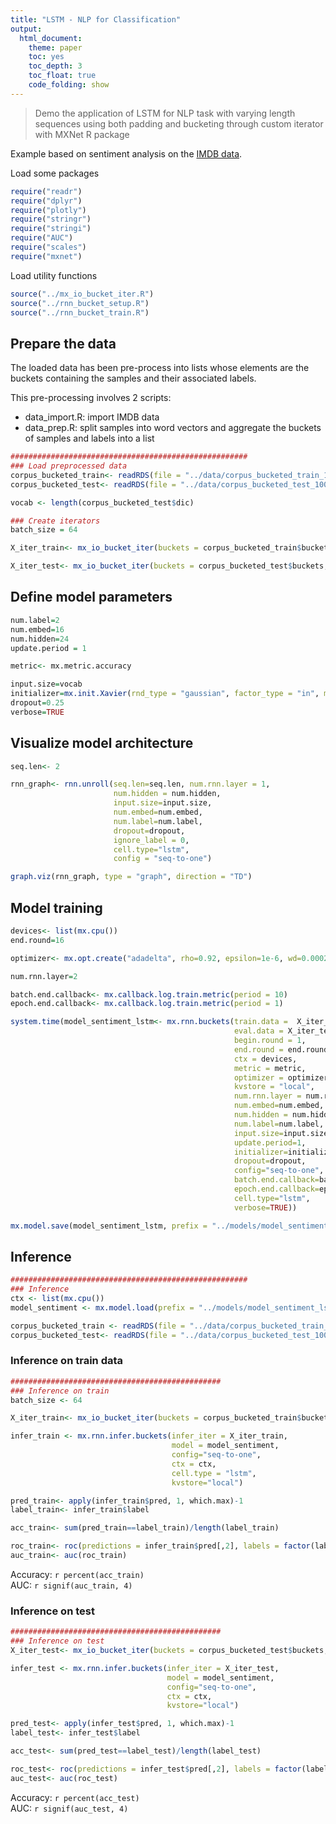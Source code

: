 ```yaml
---
title: "LSTM - NLP for Classification"
output:
  html_document:
    theme: paper
    toc: yes
    toc_depth: 3
    toc_float: true
    code_folding: show
---
```


> Demo the application of LSTM for NLP task with varying length sequences using both padding and bucketing through custom iterator with MXNet R package

Example based on sentiment analysis on the [IMDB data](http://ai.stanford.edu/~amaas/data/sentiment/).

Load some packages

```r
require("readr")
require("dplyr")
require("plotly")
require("stringr")
require("stringi")
require("AUC")
require("scales")
require("mxnet")
```


Load utility functions

```r
source("../mx_io_bucket_iter.R")
source("../rnn_bucket_setup.R")
source("../rnn_bucket_train.R")
```


## Prepare the data

The loaded data has been pre-process into lists whose elements are the buckets containing the samples and their associated labels. 

This pre-processing involves 2 scripts:  

  - data_import.R: import IMDB data  
  - data_prep.R: split samples into word vectors and aggregate the buckets of samples and labels into a list


```r

#####################################################
### Load preprocessed data
corpus_bucketed_train<- readRDS(file = "../data/corpus_bucketed_train_100_200_300_500_800_left.rds")
corpus_bucketed_test<- readRDS(file = "../data/corpus_bucketed_test_100_200_300_500_800_left.rds")

vocab <- length(corpus_bucketed_test$dic)

### Create iterators
batch_size = 64

X_iter_train<- mx_io_bucket_iter(buckets = corpus_bucketed_train$buckets, batch_size = batch_size, data_mask_element = 0, shuffle = TRUE)

X_iter_test<- mx_io_bucket_iter(buckets = corpus_bucketed_test$buckets, batch_size = batch_size, data_mask_element = 0, shuffle = FALSE)

```

## Define model parameters

```r

num.label=2
num.embed=16
num.hidden=24
update.period = 1

metric<- mx.metric.accuracy

input.size=vocab
initializer=mx.init.Xavier(rnd_type = "gaussian", factor_type = "in", magnitude = 2)
dropout=0.25
verbose=TRUE

```

## Visualize model architecture

```r

seq.len<- 2

rnn_graph<- rnn.unroll(seq.len=seq.len, num.rnn.layer = 1, 
                       num.hidden = num.hidden,
                       input.size=input.size,
                       num.embed=num.embed, 
                       num.label=num.label,
                       dropout=dropout, 
                       ignore_label = 0,
                       cell.type="lstm",
                       config = "seq-to-one")

graph.viz(rnn_graph, type = "graph", direction = "TD")

```


## Model training

```r

devices<- list(mx.cpu())
end.round=16

optimizer<- mx.opt.create("adadelta", rho=0.92, epsilon=1e-6, wd=0.0002, clip_gradient=NULL, rescale.grad=1/batch_size)

num.rnn.layer=2

batch.end.callback<- mx.callback.log.train.metric(period = 10)
epoch.end.callback<- mx.callback.log.train.metric(period = 1)

system.time(model_sentiment_lstm<- mx.rnn.buckets(train.data =  X_iter_train,
                                                  eval.data = X_iter_test,
                                                  begin.round = 1, 
                                                  end.round = end.round, 
                                                  ctx = devices, 
                                                  metric = metric, 
                                                  optimizer = optimizer, 
                                                  kvstore = "local",
                                                  num.rnn.layer = num.rnn.layer,
                                                  num.embed=num.embed, 
                                                  num.hidden = num.hidden,
                                                  num.label=num.label,
                                                  input.size=input.size,
                                                  update.period=1,
                                                  initializer=initializer,
                                                  dropout=dropout,
                                                  config="seq-to-one",
                                                  batch.end.callback=batch.end.callback,
                                                  epoch.end.callback=epoch.end.callback,
                                                  cell.type="lstm",
                                                  verbose=TRUE))

mx.model.save(model_sentiment_lstm, prefix = "../models/model_sentiment_lstm", iteration = 16)

```


## Inference

```r

#####################################################
### Inference
ctx <- list(mx.cpu())
model_sentiment <- mx.model.load(prefix = "../models/model_sentiment_lstm", iteration = 16)

corpus_bucketed_train <- readRDS(file = "../data/corpus_bucketed_train_100_200_300_500_800_left.rds")
corpus_bucketed_test<- readRDS(file = "../data/corpus_bucketed_test_100_200_300_500_800_left.rds")

```


### Inference on train data

```r

###############################################
### Inference on train
batch_size <- 64

X_iter_train<- mx_io_bucket_iter(buckets = corpus_bucketed_train$buckets, batch_size = batch_size, data_mask_element = 0, shuffle = F)

infer_train <- mx.rnn.infer.buckets(infer_iter = X_iter_train, 
                                    model = model_sentiment,
                                    config="seq-to-one",
                                    ctx = ctx, 
                                    cell.type = "lstm",
                                    kvstore="local")

pred_train<- apply(infer_train$pred, 1, which.max)-1
label_train<- infer_train$label

acc_train<- sum(pred_train==label_train)/length(label_train)

roc_train<- roc(predictions = infer_train$pred[,2], labels = factor(label_train))
auc_train<- auc(roc_train)

```

Accuracy: `r percent(acc_train)`  
AUC: `r signif(auc_train, 4)`


### Inference on test

```r

###############################################
### Inference on test
X_iter_test<- mx_io_bucket_iter(buckets = corpus_bucketed_test$buckets, batch_size = batch_size, data_mask_element = 0, shuffle = F)

infer_test <- mx.rnn.infer.buckets(infer_iter = X_iter_test, 
                                   model = model_sentiment,
                                   config="seq-to-one",
                                   ctx = ctx,
                                   kvstore="local")

pred_test<- apply(infer_test$pred, 1, which.max)-1
label_test<- infer_test$label

acc_test<- sum(pred_test==label_test)/length(label_test)

roc_test<- roc(predictions = infer_test$pred[,2], labels = factor(label_test))
auc_test<- auc(roc_test)

```

Accuracy: `r percent(acc_test)`  
AUC: `r signif(auc_test, 4)`

